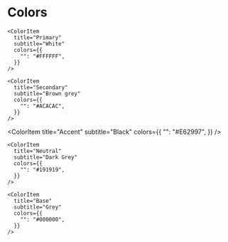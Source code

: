 
<Meta title="Style Guide/Colors" />

# Colors

<div class="pt-32">
  <ColorPalette>

    <ColorItem
      title="Primary"
      subtitle="White"
      colors={{
        "": "#FFFFFF",
      }}
    />

    <ColorItem
      title="Secondary"
      subtitle="Brown grey"
      colors={{
        "": "#ACACAC",
      }}
    />

   <ColorItem
     title="Accent"
     subtitle="Black"
     colors={{
       "": "#E62997",
     }}
   />

    <ColorItem
      title="Neutral"
      subtitle="Dark Grey"
      colors={{
        "": "#191919",
      }}
    />

    <ColorItem
      title="Base"
      subtitle="Grey"
      colors={{
        "": "#000000",
      }}
    />


  </ColorPalette>
</div>

